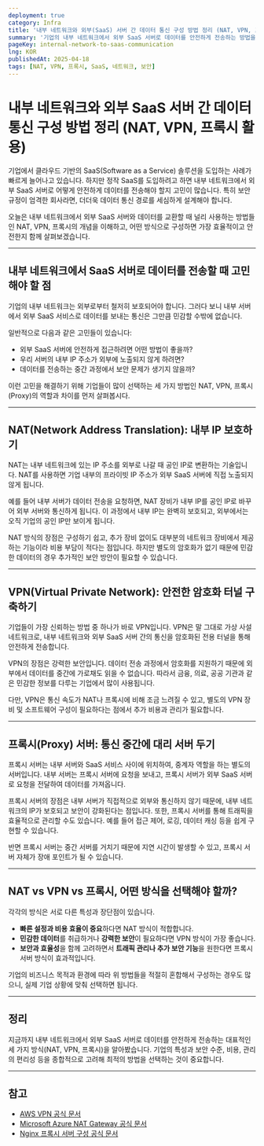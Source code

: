 ```yaml
---
deployment: true
category: Infra
title: '내부 네트워크와 외부(SaaS) 서버 간 데이터 통신 구성 방법 정리 (NAT, VPN, 프록시 활용)'
summary: '기업의 내부 네트워크에서 외부 SaaS 서버로 데이터를 안전하게 전송하는 방법을 NAT, VPN, 프록시를 중심으로 알아봅시다.'
pageKey: internal-network-to-saas-communication
lng: KOR
publishedAt: 2025-04-18
tags: [NAT, VPN, 프록시, SaaS, 네트워크, 보안]
---
```


# 내부 네트워크와 외부 SaaS 서버 간 데이터 통신 구성 방법 정리 (NAT, VPN, 프록시 활용)

기업에서 클라우드 기반의 SaaS(Software as a Service) 솔루션을 도입하는 사례가 빠르게 늘어나고 있습니다. 하지만 정작 SaaS를 도입하려고 하면 내부 네트워크에서 외부 SaaS 서버로 어떻게 안전하게 데이터를 전송해야 할지 고민이 많습니다. 특히 보안 규정이 엄격한 회사라면, 더더욱 데이터 통신 경로를 세심하게 설계해야 합니다.



오늘은 내부 네트워크에서 외부 SaaS 서버와 데이터를 교환할 때 널리 사용하는 방법들인 NAT, VPN, 프록시의 개념을 이해하고, 어떤 방식으로 구성하면 가장 효율적이고 안전한지 함께 살펴보겠습니다.

---

## 내부 네트워크에서 SaaS 서버로 데이터를 전송할 때 고민해야 할 점

기업의 내부 네트워크는 외부로부터 철저히 보호되어야 합니다. 그러다 보니 내부 서버에서 외부 SaaS 서비스로 데이터를 보내는 통신은 그만큼 민감할 수밖에 없습니다.



일반적으로 다음과 같은 고민들이 있습니다:

- 외부 SaaS 서버에 안전하게 접근하려면 어떤 방법이 좋을까?
- 우리 서버의 내부 IP 주소가 외부에 노출되지 않게 하려면?
- 데이터를 전송하는 중간 과정에서 보안 문제가 생기지 않을까?

이런 고민을 해결하기 위해 기업들이 많이 선택하는 세 가지 방법인 NAT, VPN, 프록시(Proxy)의 역할과 차이를 먼저 살펴봅시다.

---

## NAT(Network Address Translation): 내부 IP 보호하기

<codeline>NAT</codeline>는 내부 네트워크에 있는 IP 주소를 외부로 나갈 때 공인
IP로 변환하는 기술입니다. NAT를 사용하면 기업 내부의 프라이빗 IP 주소가 외부
SaaS 서버에 직접 노출되지 않게 됩니다.



예를 들어 내부 서버가 데이터 전송을 요청하면, NAT 장비가 내부 IP를 공인 IP로 바꾸어 외부 서버와 통신하게 됩니다. 이 과정에서 내부 IP는 완벽히 보호되고, 외부에서는 오직 기업의 공인 IP만 보이게 됩니다.



NAT 방식의 장점은 구성하기 쉽고, 추가 장비 없이도 대부분의 네트워크 장비에서 제공하는 기능이라 비용 부담이 적다는 점입니다. 하지만 별도의 암호화가 없기 때문에 민감한 데이터의 경우 추가적인 보안 방안이 필요할 수 있습니다.

---

## VPN(Virtual Private Network): 안전한 암호화 터널 구축하기

기업들이 가장 신뢰하는 방법 중 하나가 바로 <codeline>VPN</codeline>입니다. VPN은 말 그대로 가상 사설 네트워크로, 내부 네트워크와 외부 SaaS 서버 간의 통신을 암호화된 전용 터널을 통해 안전하게 전송합니다.



VPN의 장점은 강력한 보안입니다. 데이터 전송 과정에서 암호화를 지원하기 때문에 외부에서 데이터를 중간에 가로채도 읽을 수 없습니다. 따라서 금융, 의료, 공공 기관과 같은 민감한 정보를 다루는 기업에서 많이 사용됩니다.



다만, VPN은 통신 속도가 NAT나 프록시에 비해 조금 느려질 수 있고, 별도의 VPN 장비 및 소프트웨어 구성이 필요하다는 점에서 추가 비용과 관리가 필요합니다.

---

## 프록시(Proxy) 서버: 통신 중간에 대리 서버 두기

<codeline>프록시 서버</codeline>는 내부 서버와 SaaS 서비스 사이에 위치하여,
중계자 역할을 하는 별도의 서버입니다. 내부 서버는 프록시 서버에 요청을 보내고,
프록시 서버가 외부 SaaS 서버로 요청을 전달하여 데이터를 가져옵니다.



프록시 서버의 장점은 내부 서버가 직접적으로 외부와 통신하지 않기 때문에, 내부 네트워크의 IP가 보호되고 보안이 강화된다는 점입니다. 또한, 프록시 서버를 통해 트래픽을 효율적으로 관리할 수도 있습니다. 예를 들어 접근 제어, 로깅, 데이터 캐싱 등을 쉽게 구현할 수 있습니다.



반면 프록시 서버는 중간 서버를 거치기 때문에 지연 시간이 발생할 수 있고, 프록시 서버
자체가 장애 포인트가 될 수 있습니다.

---

## NAT vs VPN vs 프록시, 어떤 방식을 선택해야 할까?

각각의 방식은 서로 다른 특성과 장단점이 있습니다.

- **빠른 설정과 비용 효율이 중요**하다면 NAT 방식이 적합합니다.
- **민감한 데이터**를 취급하거나 **강력한 보안**이 필요하다면 VPN 방식이 가장 좋습니다.
- **보안과 효율성**을 함께 고려하면서 **트래픽 관리나 추가 보안 기능**을 원한다면 프록시 서버 방식이 효과적입니다.

기업의 비즈니스 목적과 환경에 따라 위 방법들을 적절히 혼합해서 구성하는 경우도 많으니, 실제 기업 상황에 맞춰 선택하면 됩니다.

---

## 정리

지금까지 내부 네트워크에서 외부 SaaS 서버로 데이터를 안전하게 전송하는 대표적인 세 가지 방식(NAT, VPN, 프록시)을 알아봤습니다. 기업의 특성과 보안 수준, 비용, 관리의 편리성 등을 종합적으로 고려해 최적의 방법을 선택하는 것이 중요합니다.

---

## 참고

- [AWS VPN 공식 문서](https://docs.aws.amazon.com/vpn/latest/s2svpn/SetUpVPNConnections.html)
- [Microsoft Azure NAT Gateway 공식 문서](https://learn.microsoft.com/ko-kr/azure/virtual-network/nat-overview)
- [Nginx 프록시 서버 구성 공식 문서](https://docs.nginx.com/nginx/admin-guide/web-server/reverse-proxy/)
